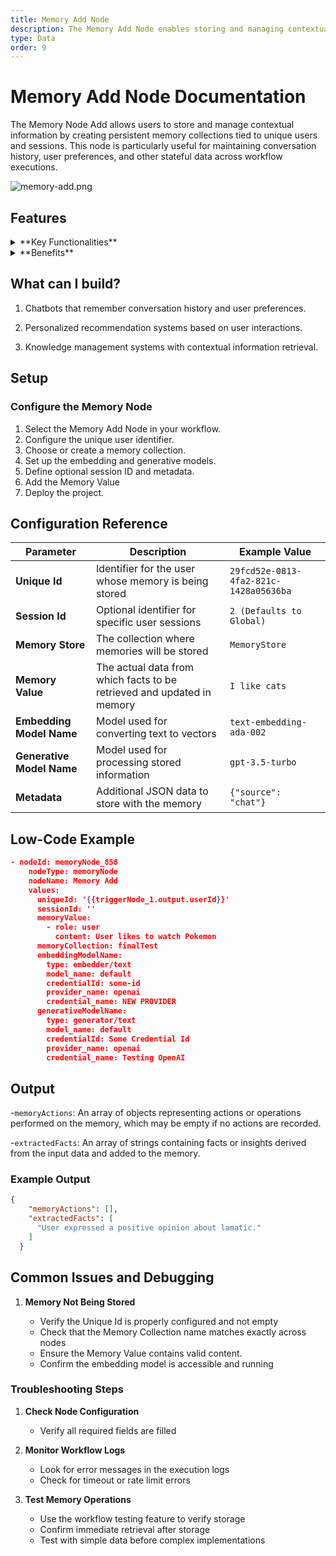 ```yaml
---
title: Memory Add Node
description: The Memory Add Node enables storing and managing contextual information for users and sessions, allowing for persistent data storage within workflows
type: Data
order: 9
---
```


# Memory Add Node Documentation

The Memory Node Add allows users to store and manage contextual information by creating persistent memory collections tied to unique users and sessions. This node is particularly useful for maintaining conversation history, user preferences, and other stateful data across workflow executions.

![memory-add.png](./img/mem-add/memory-add.png)

## Features

<details>
  <summary>**Key Functionalities**</summary>

1. **Persistent Storage**: Store and manage contextual information that persists across workflow executions.

2. **User & Session Management**: Support for both user-level and session-specific memory storage with unique identifiers.

3. **Metadata Support**: Attach additional metadata to stored memories.

</details>

<details>
  <summary>**Benefits**</summary>
  1. **Persistence:** Maintain contextual information across multiple workflow executions.

2. **Scalability:** Efficiently store and retrieve large amounts of contextual data.

3. **Flexibility:** Support for both user-level and session-level memory storage.

</details>

## What can I build?

1. Chatbots that remember conversation history and user preferences.

2. Personalized recommendation systems based on user interactions.

3. Knowledge management systems with contextual information retrieval.

## Setup

### Configure the Memory Node

1. Select the Memory Add Node in your workflow.
2. Configure the unique user identifier.
3. Choose or create a memory collection.
4. Set up the embedding and generative models.
5. Define optional session ID and metadata.
6. Add the Memory Value
7. Deploy the project.

## Configuration Reference

| **Parameter**             | **Description**                                                        | **Example Value**                      |
| ------------------------- | ---------------------------------------------------------------------- | -------------------------------------- |
| **Unique Id**             | Identifier for the user whose memory is being stored                   | `29fcd52e-0813-4fa2-821c-1428a05636ba` |
| **Session Id**            | Optional identifier for specific user sessions                         | `2 (Defaults to Global)`               |
| **Memory Store**          | The collection where memories will be stored                           | `MemoryStore`                          |
| **Memory Value**          | The actual data from which facts to be retrieved and updated in memory | `I like cats`                          |
| **Embedding Model Name**  | Model used for converting text to vectors                              | `text-embedding-ada-002`               |
| **Generative Model Name** | Model used for processing stored information                           | `gpt-3.5-turbo`                        |
| **Metadata**              | Additional JSON data to store with the memory                          | `{"source": "chat"}`                   |

## Low-Code Example

```json
- nodeId: memoryNode_858
    nodeType: memoryNode
    nodeName: Memory Add
    values:
      uniqueId: '{{triggerNode_1.output.userId}}'
      sessionId: ''
      memoryValue:
        - role: user
          content: User likes to watch Pokemon
      memoryCollection: finalTest
      embeddingModelName:
        type: embedder/text
        model_name: default
        credentialId: some-id
        provider_name: openai
        credential_name: NEW PROVIDER
      generativeModelName:
        type: generator/text
        model_name: default
        credentialId: Some Credential Id
        provider_name: openai
        credential_name: Testing OpenAI
```

## Output 

-`memoryActions`: An array of objects representing actions or operations performed on the memory, which may be empty if no actions are recorded.

-`extractedFacts`: An array of strings containing facts or insights derived from the input data and added to the memory.

### Example Output

```json
{
    "memoryActions": [],
    "extractedFacts": [
      "User expressed a positive opinion about lamatic."
    ]
  }
```

## Common Issues and Debugging

1. **Memory Not Being Stored**

   - Verify the Unique Id is properly configured and not empty
   - Check that the Memory Collection name matches exactly across nodes
   - Ensure the Memory Value contains valid content.
   - Confirm the embedding model is accessible and running

### Troubleshooting Steps

1. **Check Node Configuration**

   - Verify all required fields are filled

2. **Monitor Workflow Logs**

   - Look for error messages in the execution logs
   - Check for timeout or rate limit errors

3. **Test Memory Operations**

   - Use the workflow testing feature to verify storage
   - Confirm immediate retrieval after storage
   - Test with simple data before complex implementations
